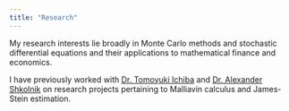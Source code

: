 ```yaml
---
title: "Research"
---
```

My research interests lie broadly in Monte Carlo methods and stochastic differential equations and their applications to mathematical finance and economics. 

I have previously worked with [Dr. Tomoyuki Ichiba](http://ichiba.faculty.pstat.ucsb.edu/) and [Dr. Alexander Shkolnik](https://cdar.berkeley.edu/people/alex-shkolnik) on research projects pertaining to Malliavin calculus and James-Stein estimation. 

